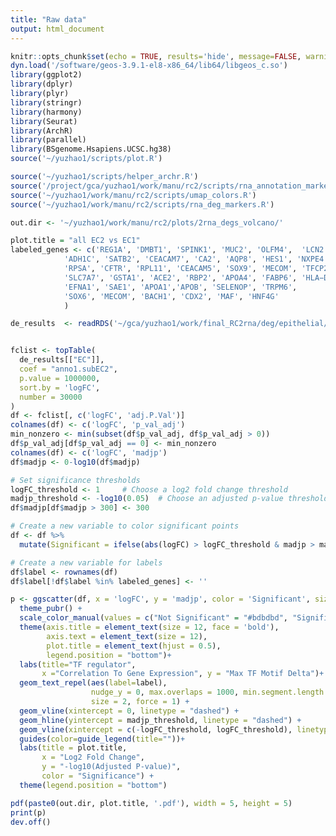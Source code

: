 ```yaml
---
title: "Raw data"
output: html_document
---
```


```r
knitr::opts_chunk$set(echo = TRUE, results='hide', message=FALSE, warning=FALSE, fig.height = 7, fig.width = 7)
dyn.load('/software/geos-3.9.1-el8-x86_64/lib64/libgeos_c.so')
library(ggplot2)
library(dplyr)
library(plyr)
library(stringr)
library(harmony)
library(Seurat)
library(ArchR)
library(parallel)
library(BSgenome.Hsapiens.UCSC.hg38)
source('~/yuzhao1/scripts/plot.R')

```

```r
source('~/yuzhao1/scripts/helper_archr.R')
source('/project/gca/yuzhao1/work/manu/rc2/scripts/rna_annotation_markers.R')
source('~/yuzhao1/work/manu/rc2/scripts/umap_colors.R')
source('~/yuzhao1/work/manu/rc2/scripts/rna_deg_markers.R')
```

```r
out.dir <- '~/yuzhao1/work/manu/rc2/plots/2rna_degs_volcano/'
```


```r
plot.title = "all EC2 vs EC1"
labeled_genes <- c('REG1A', 'DMBT1', 'SPINK1', 'MUC2', 'OLFM4',  'LCN2',
            'ADH1C', 'SATB2', 'CEACAM7', 'CA2', 'AQP8', 'HES1', 'NXPE4', 'HMGCS2',
            'RPSA', 'CFTR', 'RPL11', 'CEACAM5', 'SOX9', 'MECOM', 'TFCP2L1', 'CD24','FCGBP',
            'SLC7A7', 'GSTA1', 'ACE2', 'RBP2', 'APOA4', 'FABP6', 'HLA−DRA','ABCC2', 'ENPEP',
            'EFNA1', 'SAE1', 'APOA1','APOB', 'SELENOP', 'TRPM6', 
            'SOX6', 'MECOM', 'BACH1', 'CDX2', 'MAF', 'HNF4G'
            )

de_results  <- readRDS('~/gca/yuzhao1/work/final_RC2rna/deg/epithelial/ec/de_results_EC2vs1_bulk.rds')


fclist <- topTable(
  de_results[["EC"]],
  coef = "anno1.subEC2",
  p.value = 1000000,
  sort.by = 'logFC',
  number = 30000
)
df <- fclist[, c('logFC', 'adj.P.Val')]
colnames(df) <- c('logFC', 'p_val_adj')
min_nonzero <- min(subset(df$p_val_adj, df$p_val_adj > 0))
df$p_val_adj[df$p_val_adj == 0] <- min_nonzero
colnames(df) <- c('logFC', 'madjp')
df$madjp <- 0-log10(df$madjp)

# Set significance thresholds
logFC_threshold <- 1     # Choose a log2 fold change threshold
madjp_threshold <- -log10(0.05)  # Choose an adjusted p-value threshold
df$madjp[df$madjp > 300] <- 300

# Create a new variable to color significant points
df <- df %>%
  mutate(Significant = ifelse(abs(logFC) > logFC_threshold & madjp > madjp_threshold, "Significant", "Not Significant"))

# Create a new variable for labels
df$label <- rownames(df) 
df$label[!df$label %in% labeled_genes] <- ''

p <- ggscatter(df, x = 'logFC', y = 'madjp', color = 'Significant', size = 2) +
  theme_pubr() +
  scale_color_manual(values = c("Not Significant" = "#bdbdbd", "Significant" = "#fd8d3c")) +
  theme(axis.title = element_text(size = 12, face = 'bold'),
        axis.text = element_text(size = 12),
        plot.title = element_text(hjust = 0.5),
        legend.position = "bottom")+
  labs(title="TF regulator",
       x ="Correlation To Gene Expression", y = "Max TF Motif Delta")+
  geom_text_repel(aes(label=label),
                  nudge_y = 0, max.overlaps = 1000, min.segment.length = 0.01,
                  size = 2, force = 1) +
  geom_vline(xintercept = 0, linetype = "dashed") +
  geom_hline(yintercept = madjp_threshold, linetype = "dashed") +
  geom_vline(xintercept = c(-logFC_threshold, logFC_threshold), linetype = "dashed") +
  guides(color=guide_legend(title=""))+
  labs(title = plot.title,
       x = "Log2 Fold Change",
       y = "-log10(Adjusted P-value)",
       color = "Significance") +
  theme(legend.position = "bottom")

pdf(paste0(out.dir, plot.title, '.pdf'), width = 5, height = 5)
print(p)
dev.off()
```

